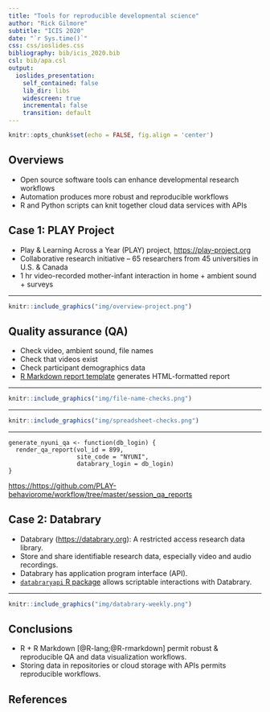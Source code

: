```yaml
---
title: "Tools for reproducible developmental science"
author: "Rick Gilmore"
subtitle: "ICIS 2020"
date: "`r Sys.time()`"
css: css/ioslides.css
bibliography: bib/icis_2020.bib
csl: bib/apa.csl
output: 
  ioslides_presentation:
    self_contained: false
    lib_dir: libs
    widescreen: true
    incremental: false
    transition: default
---
```


```r
knitr::opts_chunk$set(echo = FALSE, fig.align = 'center')
```

## Overviews

- Open source software tools can enhance developmental research workflows
- Automation produces more robust and reproducible workflows
- R and Python scripts can knit together cloud data services with APIs

## Case 1: PLAY Project

- Play & Learning Across a Year (PLAY) project, <https://play-project.org>
- Collaborative research initiative -- 65 researchers from 45 universities in U.S. & Canada
- 1 hr video-recorded mother-infant interaction in home + ambient sound + surveys

---

```r
knitr::include_graphics("img/overview-project.png")
```

## Quality assurance (QA)

- Check video, ambient sound, file names
- Check that videos exist
- Check participant demographics data
- [R Markdown report template](https://github.com/PLAY-behaviorome/workflow/blob/master/session_qa_reports/session-qa-report.Rmd) generates HTML-formatted report

---

```r
knitr::include_graphics("img/file-name-checks.png")
```

---

```r
knitr::include_graphics("img/spreadsheet-checks.png")
```

---

```
generate_nyuni_qa <- function(db_login) {
  render_qa_report(vol_id = 899,
                   site_code = "NYUNI",
                   databrary_login = db_login)
}
```

<https://https://github.com/PLAY-behaviorome/workflow/tree/master/session_qa_reports>

## Case 2: Databrary

- Databrary (<https://databrary.org>): A restricted access research data library.
- Store and share identifiable research data, especially video and audio recordings.
- Databrary has application program interface (API).
- [`databraryapi` R package](https://github.com/PLAY-behaviorome/databraryapi) allows scriptable interactions with Databrary.

---

```r
knitr::include_graphics("img/databrary-weekly.png")
```

## Conclusions

- R + R Markdown [@R-lang;@R-rmarkdown] permit robust & reproducible QA and data visualization workflows.
- Storing data in repositories or cloud storage with APIs permits reproducible workflows.

## References



